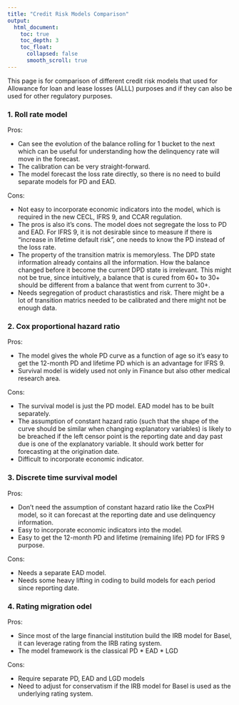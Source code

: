 ```yaml
---
title: "Credit Risk Models Comparison"
output:
  html_document:
    toc: true
    toc_depth: 3
    toc_float:
      collapsed: false
      smooth_scroll: true
---
```


This page is for comparison of different credit risk models that used for Allowance for loan and lease losses (ALLL) purposes and if they can also be used for other regulatory purposes.


### 1. Roll rate model

Pros:

* Can see the evolution of the balance rolling for 1 bucket to the next which can be useful for understanding how the delinquency rate will move in the forecast.
* The calibration can be very straight-forward.
* The model forecast the loss rate directly, so there is no need to build separate models for PD and EAD.


Cons:

* Not easy to incorporate economic indicators into the model, which is required in the new CECL, IFRS 9, and CCAR regulation.
* The pros is also it's cons. The model does not segregate the loss to PD and EAD. For IFRS 9, it is not desirable since to measure if there is "increase in lifetime default risk", one needs to know the PD instead of the loss rate.
* The property of the transition matrix is memoryless. The DPD state information already contains all the information. How the balance changed before it become the current DPD state is irrelevant. This might not be true, since intuitively, a balance that is cured from 60+ to 30+ should be different from a balance that went from current to 30+. 
* Needs segregation of product charastistics and risk. There might be a lot of transition matrics needed to be calibrated and there might not be enough data.


### 2. Cox proportional hazard ratio


Pros:

* The model gives the whole PD curve as a function of age so it's easy to get the 12-month PD and lifetime PD which is an advantage for IFRS 9.
* Survival model is widely used not only in Finance but also other medical research area.


Cons:

* The survival model is just the PD model. EAD model has to be built separately.
* The assumption of constant hazard ratio (such that the shape of the curve should be similar when changing explanatory variables) is likely to be breached if the left censor point is the reporting date and day past due is one of the explanatory variable. It should work better for forecasting at the origination date.
* Difficult to incorporate economic indicator.


### 3. Discrete time survival model


Pros:

* Don't need the assumption of constant hazard ratio like the CoxPH model, so it can forecast at the reporting date and use delinquency information.
* Easy to incorporate economic indicators into the model.
* Easy to get the 12-month PD and lifetime (remaining life) PD for IFRS 9 purpose.

Cons:

* Needs a separate EAD model.
* Needs some heavy lifting in coding to build models for each period since reporting date.

### 4. Rating migration odel


Pros:

* Since most of the large financial institution build the IRB model for Basel, it can leverage rating from the IRB rating system.
* The model framework is the classical PD * EAD * LGD

Cons:

* Require separate PD, EAD and LGD models
* Need to adjust for conservatism if the IRB model for Basel is used as the underlying rating system.


